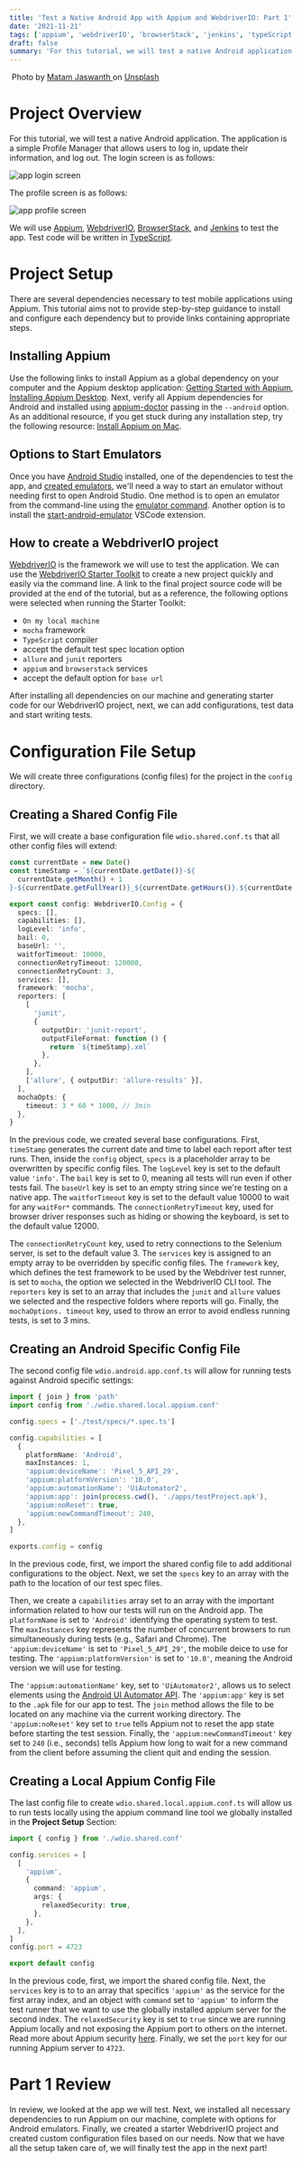 ```yaml
---
title: 'Test a Native Android App with Appium and WebdriverIO: Part 1'
date: '2021-11-21'
tags: ['appium', 'webdriverIO', 'browserStack', 'jenkins', 'typeScript']
draft: false
summary: 'For this tutorial, we will test a native Android application using Appium, WebdriverIO, and BrowserStack...'
---
```


<div className="text-center">
  <Image alt="" src="/static/images/android-phone.jpg" width={600} height={434} />
  Photo by <a href="https://unsplash.com/@mjaswanth?utm_source=unsplash&utm_medium=referral&utm_content=creditCopyText">
    Matam Jaswanth
  </a> on <a href="https://unsplash.com/s/photos/android-app?utm_source=unsplash&utm_medium=referral&utm_content=creditCopyText">Unsplash</a>
</div>

# Project Overview

For this tutorial, we will test a native Android application. The application is a simple Profile Manager that allows users to log in, update their information, and log out. The login screen is as follows:

<div className="text-center">
  <Image
    alt="app login screen"
    src="/static/images/appium-blog/login.png"
    width={350}
    height={650}
  />
</div>

The profile screen is as follows:

<div className="text-center">
  <Image
    alt="app profile screen"
    src="/static/images/appium-blog/profile-screen.png"
    width={350}
    height={650}
  />
</div>

We will use [Appium](https://appium.io/), [WebdriverIO](https://webdriver.io/), [BrowserStack](https://www.browserstack.com/), and [Jenkins](https://www.jenkins.io/) to test the app. Test code will be written in [TypeScript](https://www.typescriptlang.org/).

# Project Setup

There are several dependencies necessary to test mobile applications using Appium. This tutorial aims not to provide step-by-step guidance to install and configure each dependency but to provide links containing appropriate steps.

## Installing Appium

Use the following links to install Appium as a global dependency on your computer and the Appium desktop application: [Getting Started with Appium](https://appium.io/docs/en/about-appium/getting-started/?lang=en), [Installing Appium Desktop](https://github.com/appium/appium-desktop/releases). Next, verify all Appium dependencies for Android and installed using [appium-doctor](https://github.com/appium/appium-doctor) passing in the `--android` option. As an additional resource, if you get stuck during any installation step, try the following resource: [Install Appium on Mac](https://www.swtestacademy.com/how-to-install-appium-on-mac/).

## Options to Start Emulators

Once you have [Android Studio](https://developer.android.com/studio) installed, one of the dependencies to test the app, and [created emulators](https://developer.android.com/studio/run/managing-avds), we'll need a way to start an emulator without needing first to open Android Studio. One method is to open an emulator from the command-line using the [emulator command](https://developer.android.com/studio/run/emulator-commandline). Another option is to install the [start-android-emulator](https://marketplace.visualstudio.com/items?itemName=DiemasMichiels.emulate) VSCode extension.

## How to create a WebdriverIO project

[WebdriverIO](https://webdriver.io/) is the framework we will use to test the application. We can use the [WebdriverIO Starter Toolkit](https://webdriver.io/docs/gettingstarted/#initiate-a-webdriverio-setup) to create a new project quickly and easily via the command line. A link to the final project source code will be provided at the end of the tutorial, but as a reference, the following options were selected when running the Starter Toolkit:

- `On my local machine`
- `mocha` framework
- `TypeScript` compiler
- accept the default test spec location option
- `allure` and `junit` reporters
- `appium` and `browserstack` services
- accept the default option for `base url`

After installing all dependencies on our machine and generating starter code for our WebdriverIO project, next, we can add configurations, test data and start writing tests.

# Configuration File Setup

We will create three configurations (config files) for the project in the `config` directory.

## Creating a Shared Config File

First, we will create a base configuration file `wdio.shared.conf.ts` that all other config files will extend:

```ts
const currentDate = new Date()
const timeStamp = `${currentDate.getDate()}-${
  currentDate.getMonth() + 1
}-${currentDate.getFullYear()}_${currentDate.getHours()}.${currentDate.getMinutes()}.${currentDate.getSeconds()}`

export const config: WebdriverIO.Config = {
  specs: [],
  capabilities: [],
  logLevel: 'info',
  bail: 0,
  baseUrl: '',
  waitforTimeout: 10000,
  connectionRetryTimeout: 120000,
  connectionRetryCount: 3,
  services: [],
  framework: 'mocha',
  reporters: [
    [
      'junit',
      {
        outputDir: 'junit-report',
        outputFileFormat: function () {
          return `${timeStamp}.xml`
        },
      },
    ],
    ['allure', { outputDir: 'allure-results' }],
  ],
  mochaOpts: {
    timeout: 3 * 60 * 1000, // 3min
  },
}
```

In the previous code, we created several base configurations. First, `timeStamp` generates the current date and time to label each report after test runs. Then, inside the `config` object, `specs` is a placeholder array to be overwritten by specific config files. The `logLevel` key is set to the default value `'info'`. The `bail` key is set to 0, meaning all tests will run even if other tests fail. The `baseUrl` key is set to an empty string since we're testing on a native app. The `waitforTimeout` key is set to the default value 10000 to wait for any `waitFor*` commands. The `connectionRetryTimeout` key, used for browser driver responses such as hiding or showing the keyboard, is set to the default value 12000.

The `connectionRetryCount` key, used to retry connections to the Selenium server, is set to the default value 3. The `services` key is assigned to an empty array to be overridden by specific config files. The `framework` key, which defines the test framework to be used by the Webdriver test runner, is set to `mocha`, the option we selected in the WebdriverIO CLI tool. The `reporters` key is set to an array that includes the `junit` and `allure` values we selected and the respective folders where reports will go. Finally, the `mochaOptions. timeout` key, used to throw an error to avoid endless running tests, is set to 3 mins.

## Creating an Android Specific Config File

The second config file `wdio.android.app.conf.ts` will allow for running tests against Android specific settings:

```ts
import { join } from 'path'
import config from './wdio.shared.local.appium.conf'

config.specs = ['./test/specs/*.spec.ts']

config.capabilities = [
  {
    platformName: 'Android',
    maxInstances: 1,
    'appium:deviceName': 'Pixel_5_API_29',
    'appium:platformVersion': '10.0',
    'appium:automationName': 'UiAutomator2',
    'appium:app': join(process.cwd(), './apps/testProject.apk'),
    'appium:noReset': true,
    'appium:newCommandTimeout': 240,
  },
]

exports.config = config
```

In the previous code, first, we import the shared config file to add additional configurations to the object. Next, we set the `specs` key to an array with the path to the location of our test spec files.

Then, we create a `capabilities` array set to an array with the important information related to how our tests will run on the Android app. The `platformName` is set to `'Android'` identifying the operating system to test. The `maxInstances` key represents the number of concurrent browsers to run simultaneously during tests (e.g., Safari and Chrome). The `'appium:deviceName'` is set to `'Pixel_5_API_29'`, the mobile deice to use for testing. The `'appium:platformVersion'` is set to `'10.0'`, meaning the Android version we will use for testing.

The `'appium:automationName'` key, set to `'UiAutomator2'`, allows us to select elements using the [Android UI Automator API](https://developer.android.com/training/testing/ui-automator#ui-automator-apis). The `'appium:app'` key is set to the `.apk` file for our app to test. The `join` method allows the file to be located on any machine via the current working directory. The `'appium:noReset'` key set to `true` tells Appium not to reset the app state before starting the test session. Finally, the `'appium:newCommandTimeout'` key set to `240` (i.e., seconds) tells Appium how long to wait for a new command from the client before assuming the client quit and ending the session.

## Creating a Local Appium Config File

The last config file to create `wdio.shared.local.appium.conf.ts` will allow us to run tests locally using the appium command line tool we globally installed in the **Project Setup** Section:

```ts
import { config } from './wdio.shared.conf'

config.services = [
  [
    'appium',
    {
      command: 'appium',
      args: {
        relaxedSecurity: true,
      },
    },
  ],
]
config.port = 4723

export default config
```

In the previous code, first, we import the shared config file. Next, the `services` key is to to an array that specifics `'appium'` as the service for the first array index, and an object with `command` set to `'appium'` to inform the test runner that we want to use the globally installed appium server for the second index. The `relaxedSecurity` key is set to `true` since we are running Appium locally and not exposing the Appium port to others on the internet. Read more about Appium security [here](http://appium.io/docs/en/writing-running-appium/security/). Finally, we set the `port` key for our running Appium server to `4723`.

# Part 1 Review

In review, we looked at the app we will test. Next, we installed all necessary dependencies to run Appium on our machine, complete with options for Android emulators. Finally, we created a starter WebdriverIO project and created custom configuration files based on our needs. Now that we have all the setup taken care of, we will finally test the app in the next part!
